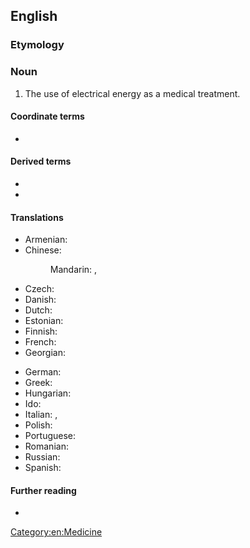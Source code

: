 ==English==

===Etymology===
{{prefix|en|electro|therapy}}

===Noun===
{{en-noun}}

# The use of electrical energy as a medical treatment.

====Coordinate terms====
* {{l|en|electroanesthesia}}

====Derived terms====
* {{l|en|electrotherapist}}
* {{l|en|electrotherapeutic}}

====Translations====
{{trans-top|use of electrical energy as a medical treatment}}
* Armenian: {{t-needed|hy}}
* Chinese:
*: Mandarin: {{t+|cmn|電療法}}, {{t+|cmn|电疗法|tr=diànliáofǎ}}
* Czech: {{t-needed|cs}}
* Danish: {{t-needed|da}}
* Dutch: {{t+|nl|elektrotherapie|f}}
* Estonian: {{t|et|elektroteraapia}}
* Finnish: {{t|fi|elektroterapia}}
* French: {{t+|fr|électrothérapie|f}}
* Georgian: {{t-needed|ka}}
{{trans-mid}}
* German: {{t-needed|de}}
* Greek: {{t+|el|ηλεκτροθεραπεία|f}}
* Hungarian: {{t-needed|hu}}
* Ido: {{t+|io|elektroterapio}}
* Italian: {{t+|it|elettroterapia|f}}, {{t|it|galvanoterapia|f}}
* Polish: {{t+|pl|elektroterapia|f}}
* Portuguese: {{t|pt|eletroterapia|f}}
* Romanian: {{t+|ro|electroterapie|f}}
* Russian: {{t+|ru|электротерапи́я|f|sc=Cyrl}}
* Spanish: {{t|es|electroterapia|f}}
{{trans-bottom}}

====Further reading====
* {{pedialite|Electroconvulsive_therapy}}

[[Category:en:Medicine]]